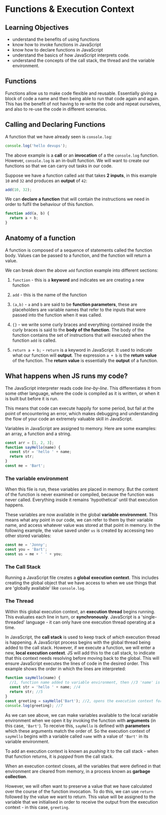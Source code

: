 # Functions & Execution Context

## Learning Objectives

- understand the benefits of using functions
- know how to invoke functions in JavaScript
- know how to declare functions in JavaScript
- understand the basics of how JavaScript interprets code.
- understand the concepts of the call stack, the thread and the variable environment.

## Functions

Functions allow us to make code flexible and reusable. Essentially giving a block of code a name and then being able to run that code again and again. This has the benefit of not having to re-write the code and repeat ourselves, and also to re-use the code in different scenarios.

## Calling and Declaring Functions

A function that we have already seen is `console.log`:

```js
console.log('hello devups');
```

The above example is a **call** or an **invocation** of a the `console.log` function.
However, `console.log` is an in-built function. We will want to create our functions so that we can carry out tasks in our code.

Suppose we have a function called `add` that takes **2 inputs**, in this example `10` and `32` and produces an **output** of `42`:

```js
add(10, 32);
```

We can **declare a function** that will contain the instructions we need in order to fulfil the behaviour of this function.

```js
function add(a, b) {
  return a + b;
}
```

## Anatomy of a function

A function is composed of a sequence of statements called the function body. Values can be passed to a function, and the function will return a value.

We can break down the above `add` function example into different sections:

1. `function` - this is a **keyword** and indicates we are creating a new function

2. `add` - this is the name of the function

3. `(a,b)` - `a` and `b` are said to be **function parameters**, these are placeholders are variable names that refer to the inputs that were passed into the function when it was called.

4. `{}` - we write some curly braces and everything contained inside the curly braces is said to the **body of the function**. The body of the function contains the set of instructions that will executed when the function `add` is called.

5. `return a + b;` - `return` is a keyword in JavaScript. It used to indicate what our function will **output**. The expression `a + b` is the **return value** of the function. The **return value** is essentially the **output** of a function.

## What happens when JS runs my code?

The JavaScript interpreter reads code _line-by-line_. This differentiates it from some other language, where the code is compiled as it is written, or when it is built but before it is run.

This means that code can execute happily for some period, but fail at the point of encountering an error, which makes debugging and understanding the flow of your code an extremely valuable skill in JavaScript.

Variables in JavaScript are assigned to memory. Here are some examples: an array, a function and a string.

```js
const arr = [1, 2, 3];
function sayHello(name) {
  const str = 'hello ' + name;
  return str;
}
const me = 'Bart';
```

### The variable environment

When this file is run, these variables are placed in memory. But the content of the function is never examined or compiled, because the function was never called. Everything inside it remains 'hypothetical' until that execution happens.

These variables are now available in the global **variable environment**. This means what any point in our code, we can refer to them by their variable name, and access whatever value was stored at that point in memory. In the following example, the value saved under `us` is created by accessing two other stored variables:

```js
const me = 'Jonny';
const you = 'Bart';
const us = me + ' ' + you;
```

### The Call Stack

Running a JavaScript file creates a **global execution context**. This includes creating the global object that we have access to when we use things that are 'globally available' like `console.log`.

### The Thread

Within this global execution context, an **execution thread** begins running. This evaluates each line in turn, or **synchronously**. JavaScript is a 'single-threaded' language - it can only have one execution thread operating at a time.

In JavaScript, the **call stack** is used to keep track of _which_ execution thread is happening. A JavaScript process begins with the global thread being added to the call stack. However, if we execute a function, we will enter a new, **local execution context**. JS will add this to the call stack, to indicate that this context needs resolving before moving back to the global. This will ensure JavaScript executes the lines of code in the desired order. This example shows the order in which the lines are interpreted:

```js
function sayHello(name) {
  //1, function name added to variable environment, then //3 'name' is given value passed in as argument
  const str = 'hello ' + name; //4
  return str; //5
}
const greeting = sayHello('Bart'); //2, opens the execution context for 'sayHello', then //6 when 'greeting' is given the value returned from the local execution context.
console.log(greeting); //7
```

As we can see above, we can make variables available to the local variable environment when we open it by invoking the function with **arguments** (in this case, `'Bart'`). To receive this, `sayHello` is defined with **parameters** which these arguments match the order of. So the execution context of `sayHello` begins with a variable called `name` with a value of `'Bart'` in its variable environment.

To add an execution context is known as _pushing_ it to the call stack - when that function returns, it is _popped_ from the call stack.

When an execution context closes, all the variables that were defined in that environment are cleared from memory, in a process known as **garbage collection**.

However, we will often want to preserve a value that we have calculated over the course of the function invocation. To do this, we can use `return` followed by the value we want to return. This value will be assigned to the variable that we initialised in order to receive the output from the execution context - in this case, `greeting`.
